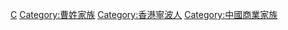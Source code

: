 {{catmore}}

[[Category:鄞县家族|C]]
[[Category:曹姓家族|Category:曹姓家族]]
[[Category:香港寧波人|Category:香港寧波人]]
[[Category:中國商業家族|Category:中國商業家族]]